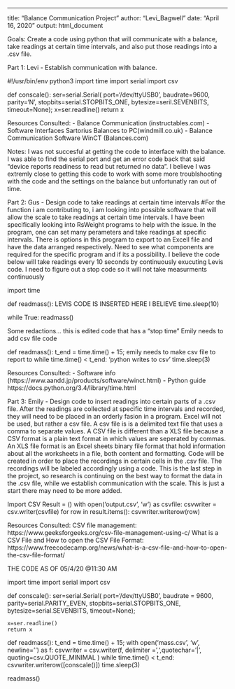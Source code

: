 ---
title: "Balance Communication Project"
author: "Levi_Bagwell"
date: "April 16, 2020"
output: html_document

Goals: Create a code using python that will communicate with a balance, take readings at certain time intervals, and also put those readings into a .csv file.

Part 1: Levi - Establish communication with balance. 

#!/usr/bin/env python3
import time
import serial
import csv

def conscale():
	ser=serial.Serial(
		port='/dev/ttyUSB0',
		baudrate=9600,
		parity='N',
		stopbits=serial.STOPBITS_ONE,
		bytesize=seril.SEVENBITS,
		timeout=None);
	x=ser.readline()
	return x
	
Resources Consulted: 
- Balance Communication (instructables.com)
- Software Interfaces Sartorius Balances to PC(windmill.co.uk)
- Balance Communication Software WinCT (Balances.com)

Notes: I was not succesful at getting the code to interface with the balance. I was able to find the serial port and get an error code back that said "device reports readiness to read but returned no data". I believe I was extremly close to getting this code to work with some more troublshooting with the code and the settings on the balance but unfortunatly ran out of time. 

Part 2: Gus - Design code to take readings at certain time intervals
#For the function i am contributing to, i am looking into possible software that will allow the scale to take readings at certain time intervals. I have been specifically looking into RsWeight programs to help with the issue. In the program, one can set many perameters and take readings at specific intervals. There is options in this program to export to an Excell file and have the data arranged respectively. Need to see what components are required for the specific program and if its a possibility.
I believe the code below will take readings every 10 seconds by continuously exucuting Levis code.
I need to figure out a stop code so it will not take measurments continuously


import time

def readmass():
    LEVIS CODE IS INSERTED HERE I BELIEVE
    time.sleep(10)

while True:
    readmass()
    
Some redactions... this is edited code that has a "stop time" 
Emily needs to add csv file code

def readmass():
	t_end = time.time() + 15;
	emily needs to make csv file to report to
		while time.time() < t_end:
			'python writes to csv'
			time.sleep(3)
		
    
Resources Consulted:
- Software info (https://www.aandd.jp/products/software/winct.html)
- Python guide https://docs.python.org/3.4/library/time.html

Part 3: Emily - Design code to insert readings into certain parts of a .csv file.
After the readings are collected at specific time intervals and recorded, they will need to be placed in an orderly fasion in a program. 
Excel will not be used, but rather a csv file. A csv file is is a delimited text file that uses a comma to separate values. 
A CSV file is different than a XLS file because a CSV format is a plain text format in which values are seperated by commas. An XLS file format is an Excel sheets binary file format that hold information about all the worksheets in a file, both content and formatting. 
Code will be created in order to place the recordings in certain cells in the .csv file. The recordings will be labeled accordingly using a code. 
This is the last step in the project, so research is continuing on the best way to format the data in the .csv file, while we establish communication with the scale. 
This is just a start there may need to be more added.

Import CSV
Result = ()
with open('output.csv', 'w') as csvfile:
    csvwriter = csv.writer(csvfile)
    for row in result.items():
        csvwriter.writerow(row)
        
Resources Consulted:
CSV file management: https://www.geeksforgeeks.org/csv-file-management-using-c/
What is a CSV File and How to open the CSV File Format: https://www.freecodecamp.org/news/what-is-a-csv-file-and-how-to-open-the-csv-file-format/


THE CODE AS OF 05/4/20 @11:30 AM

import time
import serial
import csv

def conscale():
	ser=serial.Serial(
		port='/dev/ttyUSB0',
		baudrate = 9600,
		parity=serial.PARITY_EVEN,
		stopbits=serial.STOPBITS_ONE,
		bytesize=serial.SEVENBITS,
		timeout=None);
		
	x=ser.readline()
	return x
	

def readmass():
	t_end = time.time() + 15;
	with open('mass.csv', 'w', newline='') as f:
		csvwriter = csv.writer(f, delimiter = ',',quotechar='|', quoting=csv.QUOTE_MINIMAL )
		while time.time() < t_end:
			csvwriter.writerow([conscale()])
			time.sleep(3)
			
	
 readmass()
